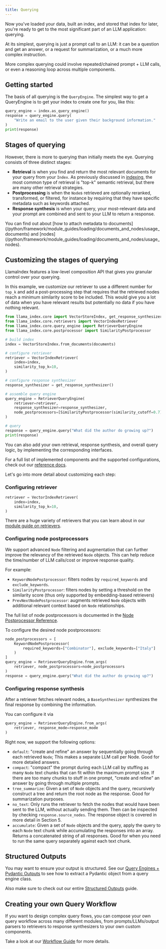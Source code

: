 ```yaml
---
title: Querying
---
```


Now you've loaded your data, built an index, and stored that index for later, you're ready to get to the most significant part of an LLM application: querying.

At its simplest, querying is just a prompt call to an LLM: it can be a question and get an answer, or a request for summarization, or a much more complex instruction.

More complex querying could involve repeated/chained prompt + LLM calls, or even a reasoning loop across multiple components.

## Getting started

The basis of all querying is the `QueryEngine`. The simplest way to get a QueryEngine is to get your index to create one for you, like this:

```python
query_engine = index.as_query_engine()
response = query_engine.query(
    "Write an email to the user given their background information."
)
print(response)
```

## Stages of querying

However, there is more to querying than initially meets the eye. Querying consists of three distinct stages:

- **Retrieval** is when you find and return the most relevant documents for your query from your `Index`. As previously discussed in [indexing](/python/framework/module_guides/indexing), the most common type of retrieval is "top-k" semantic retrieval, but there are many other retrieval strategies.
- **Postprocessing** is when the `Node`s retrieved are optionally reranked, transformed, or filtered, for instance by requiring that they have specific metadata such as keywords attached.
- **Response synthesis** is when your query, your most-relevant data and your prompt are combined and sent to your LLM to return a response.

<Aside type="tip">
  You can find out about [how to attach metadata to
  documents](/python/framework/module_guides/loading/documents_and_nodes/usage_documents)
  and
  [nodes](/python/framework/module_guides/loading/documents_and_nodes/usage_nodes).
</Aside>

## Customizing the stages of querying

LlamaIndex features a low-level composition API that gives you granular control over your querying.

In this example, we customize our retriever to use a different number for `top_k` and add a post-processing step that requires that the retrieved nodes reach a minimum similarity score to be included. This would give you a lot of data when you have relevant results but potentially no data if you have nothing relevant.

```python
from llama_index.core import VectorStoreIndex, get_response_synthesizer
from llama_index.core.retrievers import VectorIndexRetriever
from llama_index.core.query_engine import RetrieverQueryEngine
from llama_index.core.postprocessor import SimilarityPostprocessor

# build index
index = VectorStoreIndex.from_documents(documents)

# configure retriever
retriever = VectorIndexRetriever(
    index=index,
    similarity_top_k=10,
)

# configure response synthesizer
response_synthesizer = get_response_synthesizer()

# assemble query engine
query_engine = RetrieverQueryEngine(
    retriever=retriever,
    response_synthesizer=response_synthesizer,
    node_postprocessors=[SimilarityPostprocessor(similarity_cutoff=0.7)],
)

# query
response = query_engine.query("What did the author do growing up?")
print(response)
```

You can also add your own retrieval, response synthesis, and overall query logic, by implementing the corresponding interfaces.

For a full list of implemented components and the supported configurations, check out our [reference docs](/python/framework/api_reference).

Let's go into more detail about customizing each step:

### Configuring retriever

```python
retriever = VectorIndexRetriever(
    index=index,
    similarity_top_k=10,
)
```

There are a huge variety of retrievers that you can learn about in our [module guide on retrievers](/python/framework/module_guides/querying/retriever).

### Configuring node postprocessors

We support advanced `Node` filtering and augmentation that can further improve the relevancy of the retrieved `Node` objects.
This can help reduce the time/number of LLM calls/cost or improve response quality.

For example:

- `KeywordNodePostprocessor`: filters nodes by `required_keywords` and `exclude_keywords`.
- `SimilarityPostprocessor`: filters nodes by setting a threshold on the similarity score (thus only supported by embedding-based retrievers)
- `PrevNextNodePostprocessor`: augments retrieved `Node` objects with additional relevant context based on `Node` relationships.

The full list of node postprocessors is documented in the [Node Postprocessor Reference](/python/framework/api_reference/postprocessor).

To configure the desired node postprocessors:

```python
node_postprocessors = [
    KeywordNodePostprocessor(
        required_keywords=["Combinator"], exclude_keywords=["Italy"]
    )
]
query_engine = RetrieverQueryEngine.from_args(
    retriever, node_postprocessors=node_postprocessors
)
response = query_engine.query("What did the author do growing up?")
```

### Configuring response synthesis

After a retriever fetches relevant nodes, a `BaseSynthesizer` synthesizes the final response by combining the information.

You can configure it via

```python
query_engine = RetrieverQueryEngine.from_args(
    retriever, response_mode=response_mode
)
```

Right now, we support the following options:

- `default`: "create and refine" an answer by sequentially going through each retrieved `Node`;
  This makes a separate LLM call per Node. Good for more detailed answers.
- `compact`: "compact" the prompt during each LLM call by stuffing as
  many `Node` text chunks that can fit within the maximum prompt size. If there are
  too many chunks to stuff in one prompt, "create and refine" an answer by going through
  multiple prompts.
- `tree_summarize`: Given a set of `Node` objects and the query, recursively construct a tree
  and return the root node as the response. Good for summarization purposes.
- `no_text`: Only runs the retriever to fetch the nodes that would have been sent to the LLM,
  without actually sending them. Then can be inspected by checking `response.source_nodes`.
  The response object is covered in more detail in Section 5.
- `accumulate`: Given a set of `Node` objects and the query, apply the query to each `Node` text
  chunk while accumulating the responses into an array. Returns a concatenated string of all
  responses. Good for when you need to run the same query separately against each text
  chunk.

## Structured Outputs

You may want to ensure your output is structured. See our [Query Engines + Pydantic Outputs](/python/framework/module_guides/querying/structured_outputs/query_engine) to see how to extract a Pydantic object from a query engine class.

Also make sure to check out our entire [Structured Outputs](/python/framework/module_guides/querying/structured_outputs) guide.

## Creating your own Query Workflow

If you want to design complex query flows, you can compose your own query workflow across many different modules, from prompts/LLMs/output parsers to retrievers to response synthesizers to your own custom components.

Take a look at our [Workflow Guide](/python/framework/module_guides/workflow) for more details.
